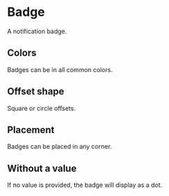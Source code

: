 
# Badge
A notification badge.

## Colors

Badges can be in all common colors.

<ComponentPreview code={colorsCode} />

## Offset shape

Square or circle offsets.

<ComponentPreview code={shapesCode} />

## Placement

Badges can be placed in any corner.

<ComponentPreview code={placementsCode} />

## Without a value

If no value is provided, the badge will display as a dot.

<ComponentPreview code={miniCode} />
